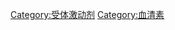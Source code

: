 {{Commonscat|Serotonin receptor agonists}}

[[Category:受体激动剂|Category:受体激动剂]]
[[Category:血清素|Category:血清素]]